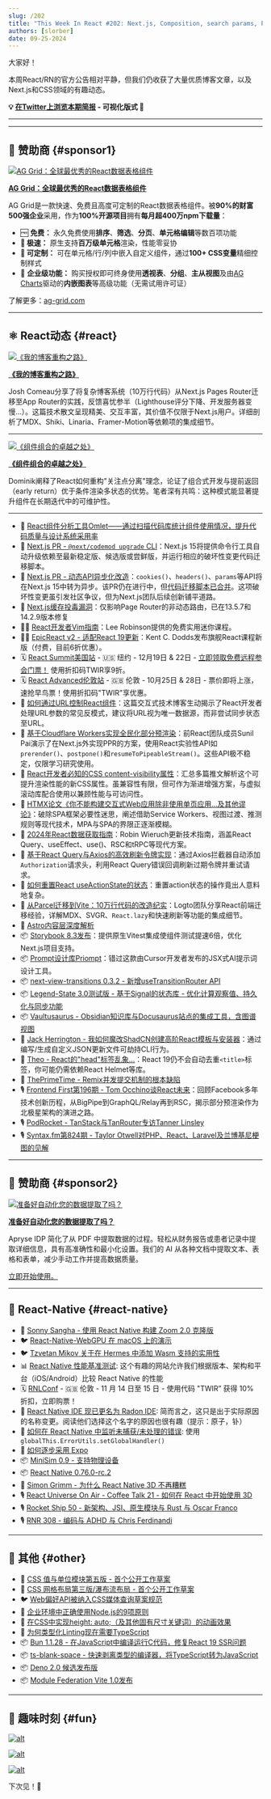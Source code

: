 ```yaml
---
slug: /202
title: "This Week In React #202: Next.js, Composition, search params, PPR, useActionState, content-visibility, Astro, MDX, Storybook, Priompt, Radon, Expo, MiniSim, CSS, Bun, Deno, Node.js..."
authors: [slorber]
date: 09-25-2024
---
```


大家好！

本周React/RN的官方公告相对平静，但我们仍收获了大量优质博客文章，以及Next.js和CSS领域的有趣动态。

<!-- truncate -->

**💡 [在Twitter上浏览本期简报](https://slo.im/thread) - 可视化版式 🎨**

---


<Support />

---

## 💸 赞助商 {#sponsor1}

[![AG Grid：全球最优秀的React数据表格组件](/emails/issues/202/aggrid.jpg)](https://www.ag-grid.com/react-table?utm_source=thisweekinreact&utm_medium=newsletter&utm_campaign=2024-email-1)

**[AG Grid：全球最优秀的React数据表格组件](https://www.ag-grid.com/react-table?utm_source=thisweekinreact&utm_medium=newsletter&utm_campaign=2024-email-1)**

AG Grid是一款快速、免费且高度可定制的React数据表格组件。被**90%的财富500强企业**采用，作为**100%开源项目**拥有**每月超400万npm下载量**：

- 🆓 **免费：** 永久免费使用**排序**、**筛选**、**分页**、**单元格编辑**等数百项功能
- **🚀 极速：** 原生支持**百万级单元格**渲染，性能零妥协
- **🎨 可定制：** 可在单元格/行/列中嵌入自定义组件，通过**100+ CSS变量**精细控制样式
- 🏢 **企业级功能：** 购买授权即可终身使用**透视表**、**分组**、**主从视图**及由[AG Charts](https://www.ag-grid.com/charts?utm_source=thisweekinreact&utm_medium=newsletter&utm_campaign=2024-email-1)驱动的**内嵌图表**等高级功能（无需试用许可证）

了解更多：[ag-grid.com](https://www.ag-grid.com/react-table?utm_source=thisweekinreact&utm_medium=newsletter&utm_campaign=2024-email-1)

---

## ⚛️ React动态 {#react}

[![《我的博客重构之路》](/emails/issues/202/josh.jpg)](https://www.joshwcomeau.com/blog/how-i-built-my-blog-v2/)

**[《我的博客重构之路》](https://www.joshwcomeau.com/blog/how-i-built-my-blog-v2/)**

Josh Comeau分享了将复杂博客系统（10万行代码）从Next.js Pages Router迁移至App Router的实践，反馈喜忧参半（Lighthouse评分下降、开发服务器变慢…）。这篇技术散文呈现精美、交互丰富，其价值不仅限于Next.js用户。详细剖析了MDX、Shiki、Linaria、Framer-Motion等依赖项的集成细节。

---

[![《组件组合的卓越之处》](/emails/issues/202/composition.jpg)](https://tkdodo.eu/blog/component-composition-is-great-btw)

**[《组件组合的卓越之处》](https://tkdodo.eu/blog/component-composition-is-great-btw)**

Dominik阐释了React如何重构"关注点分离"理念，论证了组合式开发与提前返回（early return）优于条件渲染多状态的优势。笔者深有共鸣：这种模式能显著提升组件在长期迭代中的可维护性。

---

- 💸 [React组件分析工具Omlet——通过扫描代码库统计组件使用情况，提升代码质量与设计系统采用率](https://omlet.dev/?utm_campaign=partner_this-week-in-react_newsletter-quick-link-aug-2024)
- 👀 [Next.js PR - `@next/codemod upgrade` CLI](https://github.com/vercel/next.js/pull/69935)：Next.js 15将提供命令行工具自动升级依赖至最新稳定版、候选版或尝鲜版，并运行相应的破坏性变更代码迁移脚本。
- 👀 [Next.js PR - 动态API异步化改造](https://github.com/vercel/next.js/pull/68812)：`cookies()`、`headers()`、`params`等API将在Next.js 15中转为异步。该PR仍在进行中，但[代码迁移脚本已合并](https://github.com/vercel/next.js/pull/69572)。这项破坏性变更虽引发社区争议，但为Next.js团队后续创新铺平道路。
- 🔐 [Next.js缓存投毒漏洞](https://github.com/advisories/GHSA-gp8f-8m3g-qvj9)：仅影响Page Router的非动态路由，已在13.5.7和14.2.9版本修复
- 🧑‍🎓 [React开发者Vim指南](https://vimforreactdevs.com/)：Lee Robinson提供的免费实用迷你课程。
- 🧑‍🎓 [EpicReact v2 - 适配React 19更新](https://www.epicreact.dev/)：Kent C. Dodds发布旗舰React课程新版（付费，目前6折优惠）。
- 🗓️ [React Summit美国站](https://reactsummit.us/?utm_source=Newsletter&utm_medium=thisweekinreact) - 🇺🇸 纽约 - 12月19日 & 22日 - [立即领取免费远程参会门票！](https://gitnation.com/badges/react-summit-us-2024/addy_osmani?from=This+Week+In+React) 使用折扣码TWIR享9折。
- 🗓️ [React Advanced伦敦站](https://reactadvanced.com/?utm_source=Newsletter&utm_medium=thisweekinreact) - 🇬🇧 伦敦 - 10月25日 & 28日 - 票价即将上涨，速抢早鸟票！使用折扣码"TWIR"享优惠。
- 📜 [如何通过URL控制React组件](https://buildui.com/posts/how-to-control-a-react-component-with-the-url)：这篇交互式技术博客生动揭示了React开发者处理URL参数的常见反模式，建议将URL视为唯一数据源，而非尝试同步状态至URL。
- 📜 [基于Cloudflare Workers实现全民化部分预渲染](https://sunilpai.dev/posts/ppr-for-everyone/)：前React团队成员Sunil Pai演示了在Next.js外实现PPR的方案，使用React实验性API如`prerender()`、`postpone()`和`resumeToPipeableStream()`。这些API极不稳定，仅限学习研究使用。
- 📜 [React开发者必知的CSS content-visibility属性](https://dev.to/sebastienlorber/css-content-visibility-for-react-devs-4a3i)：汇总多篇推文解析这个可提升渲染性能的新CSS属性。虽兼容性有限，但可作为渐进增强方案，与虚拟滚动库配合使用以兼顾性能与可访问性。
- 📜 [HTMX论文《你不能构建交互式Web应用除非使用单页应用...及其他谬论》](https://htmx.org/essays/you-cant/)：破除SPA框架必要性迷思，阐述借助Service Workers、视图过渡、推测规则等现代技术，MPA与SPA的界限正逐渐模糊。
- 📜 [2024年React数据获取指南](https://www.robinwieruch.de/react-fetching-data/)：Robin Wieruch更新技术指南，涵盖React Query、useEffect、use()、RSC和tRPC等现代方案。
- 📜 [基于React Query与Axios的高效刷新令牌实现](https://dev.to/elmehdiamlou/efficient-refresh-token-implementation-with-react-query-and-axios-f8d)：通过Axios拦截器自动添加`Authorization`请求头，利用React Query错误回调刷新过期令牌并重试请求。
- 📜 [如何重置React useActionState的状态](https://www.nico.fyi/blog/reset-state-from-react-useactionstate)：重置action状态的操作竟出人意料地复杂。
- 📜 [从Parcel迁移到Vite：10万行代码的改造纪实](https://blog.logto.io/parcel-to-vite)：Logto团队分享React前端迁移经验，详解MDX、SVGR、`React.lazy`和快速刷新等功能的集成细节。
- 📜 [Astro内容层深度解析](https://astro.build/blog/content-layer-deep-dive/)
- 📦 [Storybook 8.3发布](https://storybook.js.org/blog/storybook-8-3/)：提供原生Vitest集成使组件测试提速6倍，优化Next.js项目支持。
- 📦 [Prompt设计库Priompt](https://www.cursor.com/blog/prompt-design)：错过这款由Cursor开发者发布的JSX式AI提示词设计工具。
- 📦 [next-view-transitions 0.3.2 - 新增useTransitionRouter API](https://x.com/shuding_/status/1838000183356850240)
- 📦 [Legend-State 3.0测试版 - 基于Signal的状态库 - 优化计算观察值、持久化与同步功能](https://www.legendapp.com/open-source/state/v3/)
- 📦 [Vaultusaurus - Obsidian知识库与Docusaurus站点的集成工具，含图谱视图](https://github.com/chanjunren/vaultusaurus)
- 🎥 [Jack Herrington - 我如何魔改ShadCN创建高阶React模板与安装器](https://www.youtube.com/watch?v=NP2ULDZxpd0)：通过编写/生成自定义JSON更新文件可劫持CLI行为。
- 🎥 [Theo - React的"head"标签乱象...](https://www.youtube.com/watch?v=qmM91SnSw8w)：React 19仍不会自动去重`<title>`标签，你可能仍需依赖React Helmet等库。
- 🎥 [ThePrimeTime - Remix并发提交机制的根本缺陷](https://www.youtube.com/watch?v=Tvms2DaG8UY)
- 🎙️ [Frontend First第196期 - Tom Occhino谈React未来](https://www.youtube.com/watch?v=ktO2OqwvgEs)：回顾Facebook多年技术创新历程，从BigPipe到GraphQL/Relay再到RSC，揭示部分预渲染作为北极星架构的演进之路。
- 🎙️ [PodRocket - TanStack与TanRouter专访Tanner Linsley](https://podrocket.logrocket.com/tanstack-tanrouter-tanner-linsley)
- 🎙️ [Syntax.fm第824期 - Taylor Otwell对PHP、React、Laravel及兰博基尼梗图的见解](https://syntax.fm/show/824/taylor-otwell-s-opinions-on-php-react-laravel-and-lamborghini-memes)

<SubscribeFormEmbed placement="middle" />

---

## 💸 赞助商 {#sponsor2}

[![准备好自动化您的数据提取了吗？](/emails/issues/202/apryse.jpg)](https://apryse.com/capabilities/extraction?utm_source=thisweekinreact&utm_medium=newsletter&utm_campaign=0815)

**[准备好自动化您的数据提取了吗？](https://apryse.com/capabilities/extraction?utm_source=thisweekinreact&utm_medium=newsletter&utm_campaign=0815)**

Apryse IDP 简化了从 PDF 中提取数据的过程。轻松从财务报告或患者记录中提取详细信息，具有高准确性和最小化设置。我们的 AI 从各种文档中提取文本、表格和表单，减少手动工作并提高数据质量。

[立即开始使用。](https://apryse.com/capabilities/extraction?utm_source=thisweekinreact&utm_medium=newsletter&utm_campaign=0815)

---

## 📱 React-Native {#react-native}

- 💸 [Sonny Sangha - 使用 React Native 构建 Zoom 2.0 克隆版](https://go.clerk.com/jBpMIuk)
- 🐦 [React-Native-WebGPU 在 macOS 上的演示](https://x.com/SaadNajmi/status/1838295375700201720)
- 🐦 [Tzvetan Mikov 关于在 Hermes 中添加 Wasm 支持的实用性](https://x.com/tmikov/status/1837600409386734037)
- 📊 [React Native 性能基准测试](https://dream-sports-labs.github.io/rn-benchmarking/): 这个有趣的网站允许我们根据版本、架构和平台（iOS/Android）比较 React Native 的性能
- 🗓️ [RNLConf](https://www.reactnativelondon.co.uk/?utm_source=thisweekinreact) \- 🇬🇧 伦敦 - 11 月 14 日至 15 日 - 使用代码 "TWIR” 获得 10% 折扣，立即购票！
- 📜 [React Native IDE 现已更名为 Radon IDE](https://blog.swmansion.com/react-native-ide-is-now-radon-ide-cfbdad77d43c): 简而言之，这只是出于实际原因的名称变更。阅读他们选择这个名字的原因也很有趣（提示：原子，钋）
- 📜 [如何在 React Native 中监听未捕获/未处理的错误](https://andrei-calazans.com/posts/how-to-global-catch-errors/): 使用 `globalThis.ErrorUtils.setGlobalHandler()`
- 📜 [如何逐步采用 Expo](https://expo.dev/blog/how-to-incrementally-adopt-expo)
- 📦 [MiniSim 0.9 \- 支持物理设备](https://github.com/okwasniewski/MiniSim/releases/tag/v0.9.0)
- 📦 [React Native 0.76.0-rc.2](https://github.com/facebook/react-native/releases/tag/v0.76.0-rc.2)
- 🎥 [Simon Grimm \- 为什么 React Native 3D 不再糟糕](https://www.youtube.com/watch?v=msErROjFY08)
- 🎙️ [React Universe On Air \- Coffee Talk 21 \- 如何在 React 中开始使用 3D](https://www.youtube.com/watch?v=Olh_sE0BL1s)
- 🎙️ [Rocket Ship 50 \- 新架构、JSI、原生模块与 Rust 与 Oscar Franco](https://share.transistor.fm/s/01c99662)
- 🎙️ [RNR 308 \- 编码与 ADHD 与 Chris Ferdinandi](https://www.reactnativeradio.com/episodes/rnr-308-coding-and-adhd-with-chris-ferdinandi)

---

## 🔀 其他 {#other}

- 👀 [CSS 值与单位模块第五版 - 首个公开工作草案](https://www.w3.org/blog/CSS/2024/09/13/css-values-5-fpwd/)
- 👀 [CSS 网格布局第三版/瀑布流布局 - 首个公开工作草案](https://www.w3.org/blog/CSS/2024/09/24/css-grid-3-fpwd/)
- 🐦 [Web偏好API被纳入CSS媒体查询草案规范](https://x.com/sebastienlorber/status/1836698597548593350)
- 📜 [企业环境中正确使用Node.js的9项原则](https://www.platformatichq.com/node-principles)
- 📜 [在CSS中实现height: auto;（及其他固有尺寸关键词）的动画效果](https://developer.chrome.com/docs/css-ui/animate-to-height-auto/)
- 📜 [为何类型化Linting现在需要TypeScript](https://www.joshuakgoldberg.com/blog/why-typed-linting-needs-typescript-today/)
- 📦 [Bun 1.1.28 - 在JavaScript中编译运行C代码，修复React 19 SSR问题](https://bun.sh/blog/compile-and-run-c-in-js)
- 📦 [ts-blank-space - 快速剥离类型的编译器，将TypeScript转为JavaScript](https://bloomberg.github.io/ts-blank-space/)
- 📦 [Deno 2.0 候选发布版](https://deno.com/blog/v2.0-release-candidate)
- 📦 [Module Federation Vite 1.0发布](https://www.learnbydo.ing/diary/2024-09-23-module-federation-vite-v1)

---

## 🤭 趣味时刻 {#fun}

[![alt](/emails/issues/202/meme.jpg)](https://x.com/Nateemerson/status/1836537823027134744)

[![alt](/emails/issues/202/meme2.jpg)](https://x.com/laszek44/status/1832024709887631384)

[![alt](/emails/issues/202/meme3.jpg)](https://x.com/jarredsumner/status/1836438965664256399)

下次见！👋